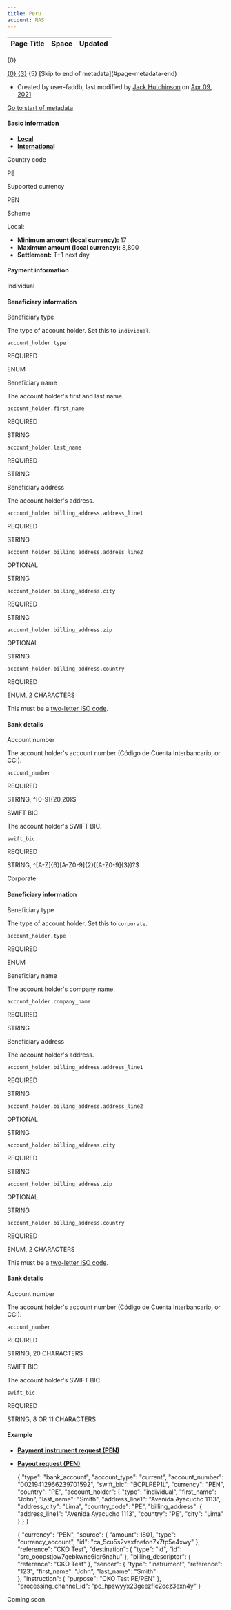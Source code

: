 ```yaml
---
title: Peru
account: NAS
---
```


<table class="aui"> <thead> <tr class="header"> <th class="search-result-title">Page Title</th> <th class="search-result-space">Space</th> <th class="search-result-date">Updated</th> </tr> </thead> </table> <p class="search-result-count">{0}</p> <tr class="search-result"> <td class="search-result-title"><a href="{1}" class="content-type-{2}"><span>{0}</span></a></td> <td class="search-result-space"><a class="space" href="/display/{4}/" title="{3}">{3}</a></td> <td class="search-result-date"><span class="date" title="{6}">{5}</span></td> </tr> [Skip to end of metadata](#page-metadata-end)

*   Created by user-faddb, last modified by [Jack Hutchinson](    /display/~jack.hutchinson
    ) on [Apr 09, 2021](/pages/diffpagesbyversion.action?pageId=8487270&selectedPageVersions=10&selectedPageVersions=11 "Show changes")

[Go to start of metadata](#page-metadata-start)

#### Basic information

*   [**Local**](#tabs-b3b4dff3-60e6-4384-97ac-0280c3825607-1)
*   [**International**](#tabs-b3b4dff3-60e6-4384-97ac-0280c3825607-2)

  

Country code

PE

Supported currency

PEN

Scheme

Local:

*   **Minimum amount (local currency):** 17
*   **Maximum amount (local currency):** 8,800
*   **Settlement:** T+1 next day

#### Payment information

 Individual

#### Beneficiary information

  

Beneficiary type

The type of account holder. Set this to `individual`.

`account_holder.type`

REQUIRED

ENUM

Beneficiary name

The account holder's first and last name.

`account_holder.first_name`

REQUIRED

STRING

`account_holder.last_name`

REQUIRED

STRING

Beneficiary address

The account holder's address.

  

  

  

  

`account_holder.billing_address.address_line1`

REQUIRED

STRING

`account_holder.billing_address.address_line2`

OPTIONAL

STRING

`account_holder.billing_address.city`

REQUIRED

STRING

`account_holder.billing_address.zip`

OPTIONAL

STRING

`account_holder.billing_address.country`

REQUIRED

ENUM, 2 CHARACTERS

This must be a [two-letter ISO code](/display/DOCS/Country+codes).

#### Bank details

  

Account number

The account holder's account number (Código de Cuenta Interbancario, or CCI).

`account_number`

REQUIRED

STRING, ^\[0-9\]{20,20}$

SWIFT BIC

The account holder's SWIFT BIC.

`swift_bic`

REQUIRED

STRING, ^\[A-Z\]{6}\[A-Z0-9\]{2}(\[A-Z0-9\]{3})?$

 Corporate

#### Beneficiary information

  

Beneficiary type

The type of account holder. Set this to `corporate`.

`account_holder.type`

REQUIRED

ENUM

Beneficiary name

The account holder's company name.

`account_holder.company_name`

REQUIRED

STRING

Beneficiary address

The account holder's address.

  

  

  

  

`account_holder.billing_address.address_line1`

REQUIRED

STRING

`account_holder.billing_address.address_line2`

OPTIONAL

STRING

`account_holder.billing_address.city`

REQUIRED

STRING

`account_holder.billing_address.zip`

OPTIONAL

STRING

`account_holder.billing_address.country`

REQUIRED

ENUM, 2 CHARACTERS

This must be a [two-letter ISO code](/display/DOCS/Country+codes).

#### Bank details

  

Account number

The account holder's account number (Código de Cuenta Interbancario, or CCI).

`account_number`

REQUIRED

STRING, 20 CHARACTERS

SWIFT BIC

The account holder's SWIFT BIC.

`swift_bic`

REQUIRED

STRING, 8 OR 11 CHARACTERS

#### Example

*   [**Payment instrument request (PEN)**](#tabs-510ba8e2-e2b7-41a7-a84e-2b2ae32466f4-1)
*   [**Payout request (PEN)**](#tabs-510ba8e2-e2b7-41a7-a84e-2b2ae32466f4-2)

    {
      "type": "bank_account",
      "account_type": "current",
      "account_number": "00219412966239701592",
      "swift_bic": "BCPLPEP1L",
      "currency": "PEN",
      "country": "PE",
      "account_holder": {
        "type": "individual",
        "first_name": "John",
        "last_name": "Smith",
        "address_line1": "Avenida Ayacucho 1113",
        "address_city": "Lima",
        "country_code": "PE",
        "billing_address": {
          "address_line1": "Avenida Ayacucho 1113",
          "country": "PE",
          "city": "Lima"
        }
      }
    }
    

    {
      "currency": "PEN",
      "source": {
        "amount": 1801,
        "type": "currency_account",
        "id": "ca_5cu5s2vaxfnefon7x7tp5e4xwy"
      },
      "reference": "CKO Test",
      "destination": {
        "type": "id",
        "id": "src_ooopstjow7gebkwne6iqr6nahu"
      },
      "billing_descriptor": {
        "reference": "CKO Test"
      },
      "sender": {
        "type": "instrument",
        "reference": "123",
        "first_name": "John",
        "last_name": "Smith"        
      },
      "instruction": {
        "purpose": "CKO Test PE/PEN"
      },
      "processing_channel_id": "pc_hpswyyx23geezflc2ocz3exn4y"
    }
    

Coming soon.
